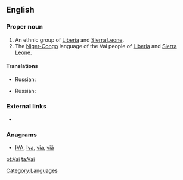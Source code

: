 {{also|vai|vải}}
==English==
{{wikipedia}}

===Proper noun===
{{en-proper noun}}

# An ethnic group of [[Liberia]] and [[Sierra Leone]].
# The [[Niger-Congo]] language of the Vai people of [[Liberia]] and [[Sierra Leone]].

====Translations====
{{trans-top|ethnic group}}
* Russian: {{t|ru|ваи|tr=|sc=Cyrl}}
{{trans-mid}}
{{trans-bottom}}

{{trans-top|language}}
* Russian: {{t|ru|ваи|m|tr=|sc=Cyrl}}
{{trans-mid}}
{{trans-bottom}}

===External links===
* {{ethnologue|code=vai}}

===Anagrams===
* [[IVA#English|IVA]], [[Iva#English|Iva]], [[via#English|via]], [[viâ#English|viâ]]

[[Category:Languages]]

[[pt:Vai]]
[[ta:Vai]]